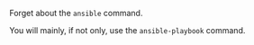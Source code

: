 <Pitfall>

Forget about the `ansible` command. 

You will mainly, if not only, use the `ansible-playbook` command.

</Pitfall>



